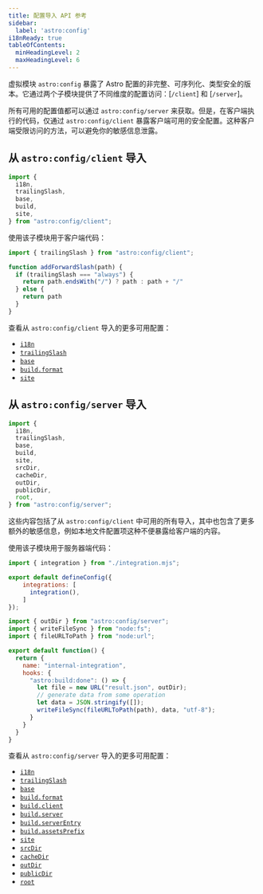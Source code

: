 ```yaml
---
title: 配置导入 API 参考
sidebar:
  label: 'astro:config'
i18nReady: true
tableOfContents:
  minHeadingLevel: 2
  maxHeadingLevel: 6
---
```



<p><Since v="5.7.0" /></p>

虚拟模块 `astro:config` 暴露了 Astro 配置的非完整、可序列化、类型安全的版本。它通过两个子模块提供了不同维度的配置访问：[`/client`] 和 [`/server`]。

所有可用的配置值都可以通过 `astro:config/server` 来获取。但是，在客户端执行的代码，仅通过 `astro:config/client` 暴露客户端可用的安全配置。这种客户端受限访问的方法，可以避免你的敏感信息泄露。

## 从 `astro:config/client` 导入

```js
import {
  i18n, 
  trailingSlash,
  base,
  build,
  site,
} from "astro:config/client";
```

使用该子模块用于客户端代码：

```js title="src/utils.js" ins={1} ins="trailingSlash"
import { trailingSlash } from "astro:config/client";

function addForwardSlash(path) {
  if (trailingSlash === "always") {
    return path.endsWith("/") ? path : path + "/"
  } else {
    return path
  }
}
```

查看从 `astro:config/client` 导入的更多可用配置：

- [`i18n`](/zh-cn/reference/configuration-reference/#i18n)
- [`trailingSlash`](/zh-cn/reference/configuration-reference/#trailingslash)
- [`base`](/zh-cn/reference/configuration-reference/#base)
- [`build.format`](/zh-cn/reference/configuration-reference/#buildformat)
- [`site`](/zh-cn/reference/configuration-reference/#site)

## 从 `astro:config/server` 导入

```js
import {
  i18n, 
  trailingSlash,
  base,
  build,
  site,
  srcDir,
  cacheDir,
  outDir,
  publicDir,
  root,
} from "astro:config/server";
```

这些内容包括了从 `astro:config/client` 中可用的所有导入，其中也包含了更多额外的敏感信息，例如本地文件配置项这种不便暴露给客户端的内容。

使用该子模块用于服务器端代码：

```js title="astro.config.mjs"
import { integration } from "./integration.mjs";

export default defineConfig({
    integrations: [
      integration(),
    ]
});
```

```js title="integration.mjs" ins={1} ins="outDir"
import { outDir } from "astro:config/server";
import { writeFileSync } from "node:fs";
import { fileURLToPath } from "node:url";

export default function() {
  return {
    name: "internal-integration",
    hooks: {
      "astro:build:done": () => {
        let file = new URL("result.json", outDir);
        // generate data from some operation
        let data = JSON.stringify([]);
        writeFileSync(fileURLToPath(path), data, "utf-8");
      }
    }
  }
}
```

查看从 `astro:config/server` 导入的更多可用配置：

- [`i18n`](/zh-cn/reference/configuration-reference/#i18n)
- [`trailingSlash`](/zh-cn/reference/configuration-reference/#trailingslash)
- [`base`](/zh-cn/reference/configuration-reference/#base)
- [`build.format`](/zh-cn/reference/configuration-reference/#buildformat)
- [`build.client`](/zh-cn/reference/configuration-reference/#buildclient)
- [`build.server`](/zh-cn/reference/configuration-reference/#buildserver)
- [`build.serverEntry`](/zh-cn/reference/configuration-reference/#buildserverentry)
- [`build.assetsPrefix`](/zh-cn/reference/configuration-reference/#buildassetsprefix)
- [`site`](/zh-cn/reference/configuration-reference/#site)
- [`srcDir`](/zh-cn/reference/configuration-reference/#srcdir)
- [`cacheDir`](/zh-cn/reference/configuration-reference/#cachedir)
- [`outDir`](/zh-cn/reference/configuration-reference/#outdir)
- [`publicDir`](/zh-cn/reference/configuration-reference/#publicdir)
- [`root`](/zh-cn/reference/configuration-reference/#root)

